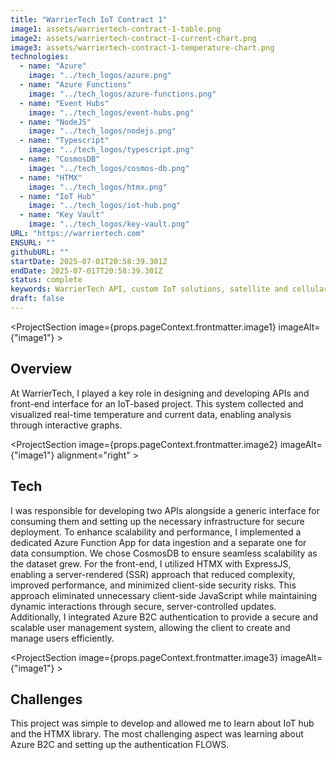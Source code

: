 ```yaml
---
title: "WarrierTech IoT Contract 1"
image1: assets/warriertech-contract-1-table.png
image2: assets/warriertech-contract-1-current-chart.png
image3: assets/warriertech-contract-1-temperature-chart.png
technologies:
  - name: "Azure"
    image: "../tech_logos/azure.png"
  - name: "Azure Functions"
    image: "../tech_logos/azure-functions.png"
  - name: "Event Hubs"
    image: "../tech_logos/event-hubs.png"
  - name: "NodeJS"
    image: "../tech_logos/nodejs.png"
  - name: "Typescript"
    image: "../tech_logos/typescript.png"
  - name: "CosmosDB"
    image: "../tech_logos/cosmos-db.png"
  - name: "HTMX"
    image: "../tech_logos/htmx.png"
  - name: "IoT Hub"
    image: "../tech_logos/iot-hub.png"
  - name: "Key Vault"
    image: "../tech_logos/key-vault.png"
URL: "https://warriertech.com"
ENSURL: ""
githubURL: ""
startDate: 2025-07-01T20:58:39.301Z
endDate: 2025-07-017T20:58:39.301Z
status: complete
keywords: WarrierTech API, custom IoT solutions, satellite and cellular IoT, IoT data integration, environmental monitoring IoT, telematics API, industrial IoT API, Azure Functions, CosmosDB, secure IoT data, flexible JSON API, third-party IoT integration, digital and analog sensor API, device management IoT, cloud IoT storage, Devin Davis
draft: false
---
```


<ProjectSection image={props.pageContext.frontmatter.image1} imageAlt={"image1"} >

## Overview

At WarrierTech, I played a key role in designing and developing APIs and front-end interface for an IoT-based project. This system collected and visualized real-time temperature and current data, enabling analysis through interactive graphs.
</ProjectSection>

<ProjectSection image={props.pageContext.frontmatter.image2} imageAlt={"image1"} alignment="right" >

## Tech

I was responsible for developing two APIs alongside a generic interface for consuming them and setting up the necessary infrastructure for secure deployment. To enhance scalability and performance, I implemented a dedicated Azure Function App for data ingestion and a separate one for data consumption. We chose CosmosDB to ensure seamless scalability as the dataset grew. For the front-end, I utilized HTMX with ExpressJS, enabling a server-rendered (SSR) approach that reduced complexity, improved performance, and minimized client-side security risks. This approach eliminated unnecessary client-side JavaScript while maintaining dynamic interactions through secure, server-controlled updates. Additionally, I integrated Azure B2C authentication to provide a secure and scalable user management system, allowing the client to create and manage users efficiently.
<TechListing technologies={props.pageContext.frontmatter.technologies} />
</ProjectSection>

<ProjectSection image={props.pageContext.frontmatter.image3} imageAlt={"image1"} >

## Challenges

This project was simple to develop and allowed me to learn about IoT hub and the HTMX library. The most challenging aspect was learning about Azure B2C and setting up the authentication FLOWS.
</ProjectSection>
